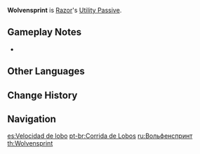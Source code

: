 {{Talent Infobox
|image         = Talent Wolvensprint.png
|character     = Razor
|type          = Utility Passive
|info          = Decreases [[sprinting]] [[Stamina]] consumption of your characters in the party by 20%.<br />Not stackable with Passive Talents that provide the exact same effects.
|utility1      = Stamina
|utility2      = Sprinting
|utility3      = Party
|utility4      = Party Sprinting Stamina Reduction
}}
'''Wolvensprint''' is [[Razor]]'s [[Utility Passive]].

==Gameplay Notes==
* {{TalentNote|character=Razor|talent=Wolvensprint|alive}}
{{Talents by Category List|Party Sprinting Stamina Reduction Talents|header=identical|nottitle=Wolvensprint}}

==Other Languages==
{{Other Languages
|en      = Wolvensprint
|zhs     = 奔狼
|zhs_rm  = Bēn láng
|zht     = 奔狼
|zht_rm  = Bēn láng
|zh_tl   = Wolf's Fast Run
|ja      = 奔狼
|ja_rm   = Honrou{{Assumed}}
|ja_tl   = Wolfrun
|ko      = 늑대의 질주
|ko_rm   = Neukdae-ui Jilju
|ko_tl   = Dash of Wolf
|es      = Velocidad de lobo
|es_tl   = Speed of Wolf
|fr      = Vélocité lupine
|fr_tl   = Lupine Velocity
|ru      = Вольфенспринт
|th      = Wolvensprint
|vi      = Lang
|vi_tl   = Wolf
|de      = Laufender Wolf
|de_tl   = Running Wolf
|id      = Wolvensprint
|pt      = Corrida de Lobos
|pt_tl   = 
}}

==Change History==
{{Change History|1.0}}

==Navigation==
{{Talent Navbox|Razor}}

[[es:Velocidad de lobo]]
[[pt-br:Corrida de Lobos]]
[[ru:Вольфенспринт]]
[[th:Wolvensprint]]